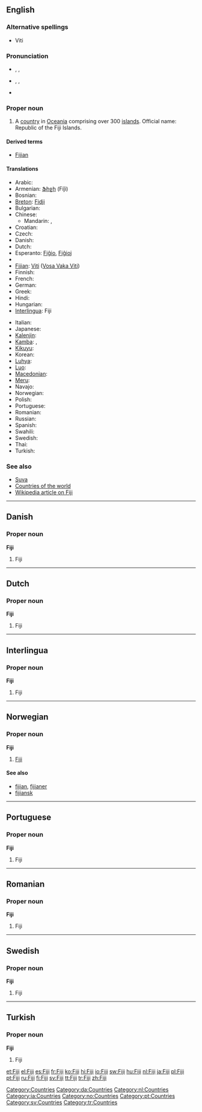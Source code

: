 {{also|fiji}}
==English==
{{wikipedia}}

===Alternative spellings===
* Viti

===Pronunciation===
* {{a|UK}} {{enPR|fēʹjē|fējēʹ}}, {{IPA|/ˈfiː.dʒiː/|/fiːˈdʒiː/}}, {{SAMPA|/fi:"dZi:/|/fi:.dZi:"/}}
* {{a|US}} {{enPR|fēʹjē}}, {{IPA|/ˈfi.dʒi/}}, {{SAMPA|/fi"dZi/}}
* {{audio|en-us-Fiji.ogg|Audio (US)}}

===Proper noun===
{{en-proper noun}}

# A [[country]] in [[Oceania]] comprising over 300 [[island]]s. Official name: Republic of the Fiji Islands.

====Derived terms====
* [[Fijian]]

====Translations====
{{trans-top|Republic of the Fiji Islands}}
* Arabic: {{t|ar|فيجي|m|tr=fiiji|sc=Arab}}
* Armenian: [[Ֆիջի]] (Fiǰi)
* Bosnian: {{t-|bs|Fidži|m}}
* [[Breton]]: [[Fidji]]
* Bulgarian: {{t|bg|Фиджи|tr=Fídži|sc=Cyrl}}
* Chinese:
** Mandarin: {{t-|zh|斐濟|sc=Hani|xs=Mandarin}}, {{t-|zh|斐济|tr=Fěijì|sc=Hani|xs=Mandarin}}
* Croatian: {{t-|hr|Fidži|m|alt=Fȉdži}}
* Czech: {{t-|cs|Fidži}}
* Danish: {{t-|da|Fiji}}
* Dutch: {{t+|nl|Fiji}}
* Esperanto: [[Fiĝio]], [[Fiĝioj]]
* {{trreq|Fiji Hindi}}
* [[Fijian]]: [[Viti]] ([[:fj:Viti|Vosa Vaka Viti]])
* Finnish: {{t+|fi|Fidži}}
* French: {{t+|fr|Fidji}}
* German: {{t+|de|Fidschi}}
* Greek: {{t+|el|Φίτζι|n|tr=Fítzi|sc=Grek}}
* Hindi: {{t|hi|फ़िजी|tr=Fijī|sc=Deva}}
* Hungarian: {{t+|hu|Fidzsi-szigetek}}
* [[Interlingua]]: Fiji
{{trans-mid}}
* Italian: {{t+|it|Figi}}
* Japanese: {{t|ja|フィジー|tr=Fijī|sc=Jpan}}
* [[Kalenjin]]: {{tø|kln|Fiji}}
* [[Kamba]]: {{tø|kam|Fiji}},  {{tø|kam|Fiji}}
* [[Kikuyu]]: {{tø|ki|Fiji}}
* Korean: {{t|ko|피지|tr=Piji|sc=Kore}}
* [[Luhya]]: {{tø|luy|Fiji}}
* [[Luo]]: {{tø|luo|Fiji}}
* [[Macedonian]]: {{t|mk|Фиџи|n|tr=Fídži|sc=Cyrl|xs=Macedonian}}
* [[Meru]]: {{tø|mer|Fiji}}
* Navajo: {{tø|nv|Fííjii‎}}
* Norwegian: {{t-|no|Fiji}}
* Polish: {{t+|pl|Fidżi}}
* Portuguese: {{t+|pt|Fiji}}
* Romanian: {{t-|ro|Fiji}}
* Russian: {{t|ru|Фиджи|p|tr=Fídži|sc=Cyrl}} {{qualifier|indeclinable}}
* Spanish: {{t+|es|Fiyi}}
* Swahili: {{t+|sw|Fiji|xs=Swahili}}
* Swedish: {{t+|sv|Fiji}}
* Thai: {{t|th|ฟิจิ|tr=fici|sc=Thai}}
* Turkish: {{t+|tr|Fiji}}
{{trans-bottom}}

===See also===
* [[Suva]]
* [[Appendix:Countries of the world|Countries of the world]]
* [[w:Fiji|Wikipedia article on Fiji]]

[[Category:Countries]]

----

==Danish==

===Proper noun===
'''Fiji'''

# Fiji

[[Category:da:Countries]]

----

==Dutch==

===Proper noun===
'''Fiji'''

# Fiji

[[Category:nl:Countries]]

----

==Interlingua==

===Proper noun===
'''Fiji'''

# Fiji

[[Category:ia:Countries]]

----

==Norwegian==

===Proper noun===
'''Fiji'''

# [[#English|Fiji]]

====See also====
* [[fijian]], [[fijianer]]
* [[fijiansk]]

[[Category:no:Countries]]

----

==Portuguese==

===Proper noun===
'''Fiji'''

# Fiji

[[Category:pt:Countries]]

----

==Romanian==

===Proper noun===
'''Fiji'''

# Fiji

----

==Swedish==

===Proper noun===
'''Fiji'''

# Fiji

[[Category:sv:Countries]]

----

==Turkish==

===Proper noun===
'''Fiji'''

# Fiji

[[Category:tr:Countries]]

[[et:Fiji]]
[[el:Fiji]]
[[es:Fiji]]
[[fr:Fiji]]
[[ko:Fiji]]
[[hi:Fiji]]
[[io:Fiji]]
[[sw:Fiji]]
[[hu:Fiji]]
[[nl:Fiji]]
[[ja:Fiji]]
[[pl:Fiji]]
[[pt:Fiji]]
[[ru:Fiji]]
[[fi:Fiji]]
[[sv:Fiji]]
[[tt:Fiji]]
[[tr:Fiji]]
[[zh:Fiji]]